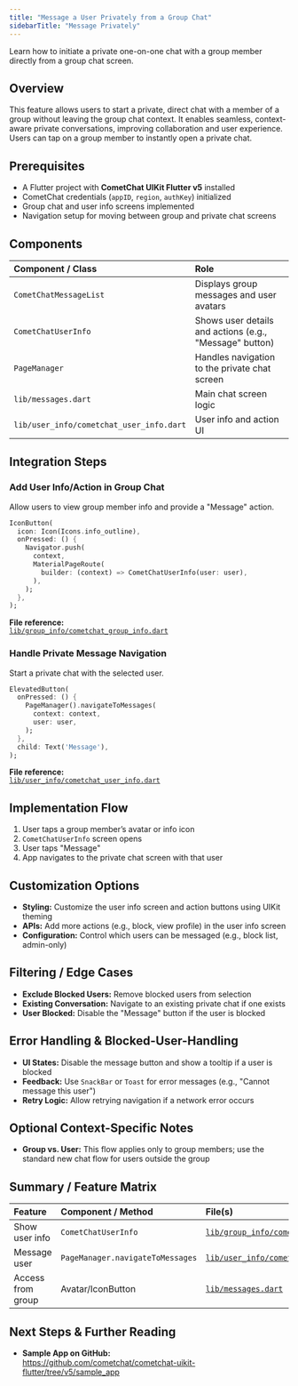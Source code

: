 ```yaml
---
title: "Message a User Privately from a Group Chat"
sidebarTitle: "Message Privately"
---
```


Learn how to initiate a private one-on-one chat with a group member directly from a group chat screen.

## Overview

This feature allows users to start a private, direct chat with a member of a group without leaving the group chat context. It enables seamless, context-aware private conversations, improving collaboration and user experience. Users can tap on a group member to instantly open a private chat.

## Prerequisites

- A Flutter project with **CometChat UIKit Flutter v5** installed  
- CometChat credentials (`appID`, `region`, `authKey`) initialized  
- Group chat and user info screens implemented  
- Navigation setup for moving between group and private chat screens  

## Components

| Component / Class                    | Role                                                           |
|:-------------------------------------|:---------------------------------------------------------------|
| `CometChatMessageList`               | Displays group messages and user avatars                       |
| `CometChatUserInfo`                  | Shows user details and actions (e.g., "Message" button)        |
| `PageManager`                        | Handles navigation to the private chat screen                  |
| `lib/messages.dart`                  | Main chat screen logic                                         |
| `lib/user_info/cometchat_user_info.dart` | User info and action UI                                     |

## Integration Steps

### Add User Info/Action in Group Chat

Allow users to view group member info and provide a "Message" action.  
```dart
IconButton(
  icon: Icon(Icons.info_outline),
  onPressed: () {
    Navigator.push(
      context,
      MaterialPageRoute(
        builder: (context) => CometChatUserInfo(user: user),
      ),
    );
  },
);
```

**File reference:**  
[`lib/group_info/cometchat_group_info.dart`](https://github.com/cometchat/cometchat-uikit-flutter/blob/v5/sample_app/lib/group_info/cometchat_group_info.dart)

### Handle Private Message Navigation

Start a private chat with the selected user.  
```dart
ElevatedButton(
  onPressed: () {
    PageManager().navigateToMessages(
      context: context,
      user: user,
    );
  },
  child: Text('Message'),
);
```

**File reference:**  
[`lib/user_info/cometchat_user_info.dart`](https://github.com/cometchat/cometchat-uikit-flutter/blob/v5/sample_app/lib/user_info/cometchat_user_info.dart)

## Implementation Flow

1. User taps a group member’s avatar or info icon  
2. `CometChatUserInfo` screen opens  
3. User taps "Message"  
4. App navigates to the private chat screen with that user  

## Customization Options

- **Styling:** Customize the user info screen and action buttons using UIKit theming  
- **APIs:** Add more actions (e.g., block, view profile) in the user info screen  
- **Configuration:** Control which users can be messaged (e.g., block list, admin-only)  

## Filtering / Edge Cases

- **Exclude Blocked Users:** Remove blocked users from selection  
- **Existing Conversation:** Navigate to an existing private chat if one exists  
- **User Blocked:** Disable the "Message" button if the user is blocked  

## Error Handling & Blocked-User-Handling

- **UI States:** Disable the message button and show a tooltip if a user is blocked  
- **Feedback:** Use `SnackBar` or `Toast` for error messages (e.g., "Cannot message this user")  
- **Retry Logic:** Allow retrying navigation if a network error occurs  

## Optional Context-Specific Notes

- **Group vs. User:** This flow applies only to group members; use the standard new chat flow for users outside the group  

## Summary / Feature Matrix

| Feature                 | Component / Method               | File(s)                                                              |
|:------------------------|:---------------------------------|:---------------------------------------------------------------------|
| Show user info          | `CometChatUserInfo`              | [`lib/group_info/cometchat_group_info.dart`](https://github.com/cometchat/cometchat-uikit-flutter/blob/v5/sample_app/lib/group_info/cometchat_group_info.dart) |
| Message user            | `PageManager.navigateToMessages` | [`lib/user_info/cometchat_user_info.dart`](https://github.com/cometchat/cometchat-uikit-flutter/blob/v5/sample_app/lib/user_info/cometchat_user_info.dart) |
| Access from group       | Avatar/IconButton               | [`lib/messages.dart`](https://github.com/cometchat/cometchat-uikit-flutter/blob/v5/sample_app/lib/messages/messages.dart)     |

## Next Steps & Further Reading

- **Sample App on GitHub:**  
  https://github.com/cometchat/cometchat-uikit-flutter/tree/v5/sample_app  
